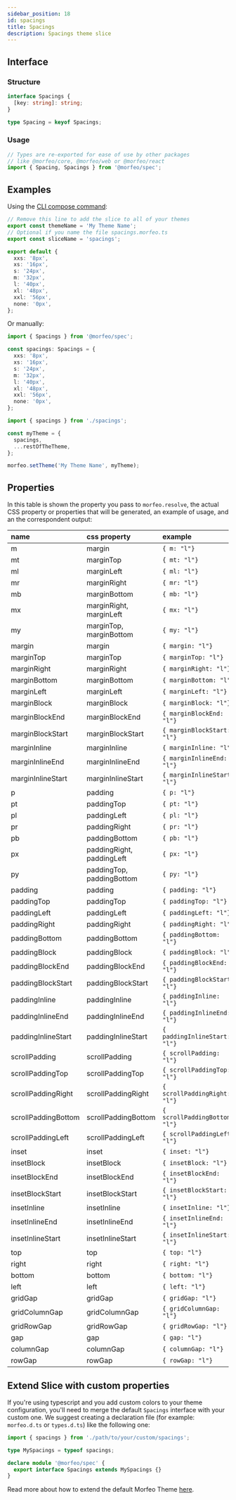 ```yaml
---
sidebar_position: 18
id: spacings
title: Spacings
description: Spacings theme slice
---
```


## Interface

### Structure

```typescript
interface Spacings {
  [key: string]: string;
}

type Spacing = keyof Spacings;
```

### Usage

```typescript
// Types are re-exported for ease of use by other packages
// like @morfeo/core, @morfeo/web or @morfeo/react
import { Spacing, Spacings } from '@morfeo/spec';
```

## Examples

Using the [CLI compose command](../Features/CLI/compose.mdx):

```typescript title="spacings.morfeo.ts"
// Remove this line to add the slice to all of your themes
export const themeName = 'My Theme Name';
// Optional if you name the file spacings.morfeo.ts
export const sliceName = 'spacings';

export default {
  xxs: '8px',
  xs: '16px',
  s: '24px',
  m: '32px',
  l: '40px',
  xl: '48px',
  xxl: '56px',
  none: '0px',
};
```

Or manually:

```typescript title="spacings.ts"
import { Spacings } from '@morfeo/spec';

const spacings: Spacings = {
  xxs: '8px',
  xs: '16px',
  s: '24px',
  m: '32px',
  l: '40px',
  xl: '48px',
  xxl: '56px',
  none: '0px',
};
```

```typescript title="theme.ts"
import { spacings } from './spacings';

const myTheme = {
  spacings,
  ...restOfTheTheme,
};

morfeo.setTheme('My Theme Name', myTheme);
```

## Properties

In this table is shown the property you pass to `morfeo.resolve`, the actual CSS property or properties that will be generated,
an example of usage, and an the correspondent output:

| name                | css property              | example                        | output                                         |
| :------------------ | :------------------------ | :----------------------------- | :--------------------------------------------- |
| m                   | margin                    | `{ m: "l"} `                   | `{"margin":"40px"}`                            |
| mt                  | marginTop                 | `{ mt: "l"} `                  | `{"marginTop":"40px"}`                         |
| ml                  | marginLeft                | `{ ml: "l"} `                  | `{"marginLeft":"40px"}`                        |
| mr                  | marginRight               | `{ mr: "l"} `                  | `{"marginRight":"40px"}`                       |
| mb                  | marginBottom              | `{ mb: "l"} `                  | `{"marginBottom":"40px"}`                      |
| mx                  | marginRight, marginLeft   | `{ mx: "l"} `                  | `{"marginRight":"40px","marginLeft":"40px"}`   |
| my                  | marginTop, marginBottom   | `{ my: "l"} `                  | `{"marginTop":"40px","marginBottom":"40px"}`   |
| margin              | margin                    | `{ margin: "l"} `              | `{"margin":"40px"}`                            |
| marginTop           | marginTop                 | `{ marginTop: "l"} `           | `{"marginTop":"40px"}`                         |
| marginRight         | marginRight               | `{ marginRight: "l"} `         | `{"marginRight":"40px"}`                       |
| marginBottom        | marginBottom              | `{ marginBottom: "l"} `        | `{"marginBottom":"40px"}`                      |
| marginLeft          | marginLeft                | `{ marginLeft: "l"} `          | `{"marginLeft":"40px"}`                        |
| marginBlock         | marginBlock               | `{ marginBlock: "l"} `         | `{"marginBlock":"40px"}`                       |
| marginBlockEnd      | marginBlockEnd            | `{ marginBlockEnd: "l"} `      | `{"marginBlockEnd":"40px"}`                    |
| marginBlockStart    | marginBlockStart          | `{ marginBlockStart: "l"} `    | `{"marginBlockStart":"40px"}`                  |
| marginInline        | marginInline              | `{ marginInline: "l"} `        | `{"marginInline":"40px"}`                      |
| marginInlineEnd     | marginInlineEnd           | `{ marginInlineEnd: "l"} `     | `{"marginInlineEnd":"40px"}`                   |
| marginInlineStart   | marginInlineStart         | `{ marginInlineStart: "l"} `   | `{"marginInlineStart":"40px"}`                 |
| p                   | padding                   | `{ p: "l"} `                   | `{"padding":"40px"}`                           |
| pt                  | paddingTop                | `{ pt: "l"} `                  | `{"paddingTop":"40px"}`                        |
| pl                  | paddingLeft               | `{ pl: "l"} `                  | `{"paddingLeft":"40px"}`                       |
| pr                  | paddingRight              | `{ pr: "l"} `                  | `{"paddingRight":"40px"}`                      |
| pb                  | paddingBottom             | `{ pb: "l"} `                  | `{"paddingBottom":"40px"}`                     |
| px                  | paddingRight, paddingLeft | `{ px: "l"} `                  | `{"paddingRight":"40px","paddingLeft":"40px"}` |
| py                  | paddingTop, paddingBottom | `{ py: "l"} `                  | `{"paddingTop":"40px","paddingBottom":"40px"}` |
| padding             | padding                   | `{ padding: "l"} `             | `{"padding":"40px"}`                           |
| paddingTop          | paddingTop                | `{ paddingTop: "l"} `          | `{"paddingTop":"40px"}`                        |
| paddingLeft         | paddingLeft               | `{ paddingLeft: "l"} `         | `{"paddingLeft":"40px"}`                       |
| paddingRight        | paddingRight              | `{ paddingRight: "l"} `        | `{"paddingRight":"40px"}`                      |
| paddingBottom       | paddingBottom             | `{ paddingBottom: "l"} `       | `{"paddingBottom":"40px"}`                     |
| paddingBlock        | paddingBlock              | `{ paddingBlock: "l"} `        | `{"paddingBlock":"40px"}`                      |
| paddingBlockEnd     | paddingBlockEnd           | `{ paddingBlockEnd: "l"} `     | `{"paddingBlockEnd":"40px"}`                   |
| paddingBlockStart   | paddingBlockStart         | `{ paddingBlockStart: "l"} `   | `{"paddingBlockStart":"40px"}`                 |
| paddingInline       | paddingInline             | `{ paddingInline: "l"} `       | `{"paddingInline":"40px"}`                     |
| paddingInlineEnd    | paddingInlineEnd          | `{ paddingInlineEnd: "l"} `    | `{"paddingInlineEnd":"40px"}`                  |
| paddingInlineStart  | paddingInlineStart        | `{ paddingInlineStart: "l"} `  | `{"paddingInlineStart":"40px"}`                |
| scrollPadding       | scrollPadding             | `{ scrollPadding: "l"} `       | `{"scrollPadding":"40px"}`                     |
| scrollPaddingTop    | scrollPaddingTop          | `{ scrollPaddingTop: "l"} `    | `{"scrollPaddingTop":"40px"}`                  |
| scrollPaddingRight  | scrollPaddingRight        | `{ scrollPaddingRight: "l"} `  | `{"scrollPaddingRight":"40px"}`                |
| scrollPaddingBottom | scrollPaddingBottom       | `{ scrollPaddingBottom: "l"} ` | `{"scrollPaddingBottom":"40px"}`               |
| scrollPaddingLeft   | scrollPaddingLeft         | `{ scrollPaddingLeft: "l"} `   | `{"scrollPaddingLeft":"40px"}`                 |
| inset               | inset                     | `{ inset: "l"} `               | `{"inset":"40px"}`                             |
| insetBlock          | insetBlock                | `{ insetBlock: "l"} `          | `{"insetBlock":"40px"}`                        |
| insetBlockEnd       | insetBlockEnd             | `{ insetBlockEnd: "l"} `       | `{"insetBlockEnd":"40px"}`                     |
| insetBlockStart     | insetBlockStart           | `{ insetBlockStart: "l"} `     | `{"insetBlockStart":"40px"}`                   |
| insetInline         | insetInline               | `{ insetInline: "l"} `         | `{"insetInline":"40px"}`                       |
| insetInlineEnd      | insetInlineEnd            | `{ insetInlineEnd: "l"} `      | `{"insetInlineEnd":"40px"}`                    |
| insetInlineStart    | insetInlineStart          | `{ insetInlineStart: "l"} `    | `{"insetInlineStart":"40px"}`                  |
| top                 | top                       | `{ top: "l"} `                 | `{"top":"40px"}`                               |
| right               | right                     | `{ right: "l"} `               | `{"right":"40px"}`                             |
| bottom              | bottom                    | `{ bottom: "l"} `              | `{"bottom":"40px"}`                            |
| left                | left                      | `{ left: "l"} `                | `{"left":"40px"}`                              |
| gridGap             | gridGap                   | `{ gridGap: "l"} `             | `{"gridGap":"40px"}`                           |
| gridColumnGap       | gridColumnGap             | `{ gridColumnGap: "l"} `       | `{"gridColumnGap":"40px"}`                     |
| gridRowGap          | gridRowGap                | `{ gridRowGap: "l"} `          | `{"gridRowGap":"40px"}`                        |
| gap                 | gap                       | `{ gap: "l"} `                 | `{"gap":"40px"}`                               |
| columnGap           | columnGap                 | `{ columnGap: "l"} `           | `{"columnGap":"40px"}`                         |
| rowGap              | rowGap                    | `{ rowGap: "l"} `              | `{"rowGap":"40px"}`                            |

## Extend Slice with custom properties

If you're using typescript and you add custom colors to your theme configuration, you'll need to merge
the default `Spacings` interface with your custom one.
We suggest creating a declaration file (for example: `morfeo.d.ts` or `types.d.ts`) like the following one:

```typescript
import { spacings } from './path/to/your/custom/spacings';

type MySpacings = typeof spacings;

declare module '@morfeo/spec' {
  export interface Spacings extends MySpacings {}
}
```

Read more about how to extend the default Morfeo Theme [here](../Features/extendible.mdx).
